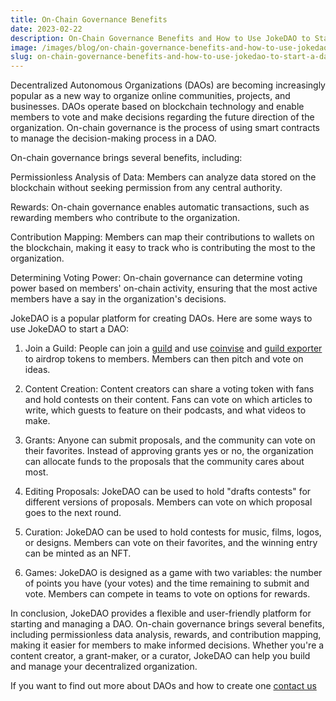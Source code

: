```yaml
---
title: On-Chain Governance Benefits 
date: 2023-02-22
description: On-Chain Governance Benefits and How to Use JokeDAO to Start a DAO.
image: /images/blog/on-chain-governance-benefits-and-how-to-use-jokedao.png
slug: on-chain-governance-benefits-and-how-to-use-jokedao-to-start-a-dao
---
```


Decentralized Autonomous Organizations (DAOs) are becoming increasingly popular as a new way to organize online communities, projects, and businesses. DAOs operate based on blockchain technology and enable members to vote and make decisions regarding the future direction of the organization. On-chain governance is the process of using smart contracts to manage the decision-making process in a DAO.

On-chain governance brings several benefits, including:

Permissionless Analysis of Data: Members can analyze data stored on the blockchain without seeking permission from any central authority.

Rewards: On-chain governance enables automatic transactions, such as rewarding members who contribute to the organization.

Contribution Mapping: Members can map their contributions to wallets on the blockchain, making it easy to track who is contributing the most to the organization.

Determining Voting Power: On-chain governance can determine voting power based on members' on-chain activity, ensuring that the most active members have a say in the organization's decisions.

JokeDAO is a popular platform for creating DAOs. Here are some ways to use JokeDAO to start a DAO:

1. Join a Guild: People can join a [guild](https://guild.xyz/) and use [coinvise](https://coinvise.co/) and [guild exporter](https://guild-members-exporter.on.fleek.co/) to airdrop tokens to members. Members can then pitch and vote on ideas.

2. Content Creation: Content creators can share a voting token with fans and hold contests on their content. Fans can vote on which articles to write, which guests to feature on their podcasts, and what videos to make.

3. Grants: Anyone can submit proposals, and the community can vote on their favorites. Instead of approving grants yes or no, the organization can allocate funds to the proposals that the community cares about most.

4. Editing Proposals: JokeDAO can be used to hold "drafts contests" for different versions of proposals. Members can vote on which proposal goes to the next round.

5. Curation: JokeDAO can be used to hold contests for music, films, logos, or designs. Members can vote on their favorites, and the winning entry can be minted as an NFT.

6. Games: JokeDAO is designed as a game with two variables: the number of points you have (your votes) and the time remaining to submit and vote. Members can compete in teams to vote on options for rewards.

In conclusion, JokeDAO provides a flexible and user-friendly platform for starting and managing a DAO. On-chain governance brings several benefits, including permissionless data analysis, rewards, and contribution mapping, making it easier for members to make informed decisions. Whether you're a content creator, a grant-maker, or a curator, JokeDAO can help you build and manage your decentralized organization.


If you want to find out more about DAOs and how to create one 
[contact us](/contact)








